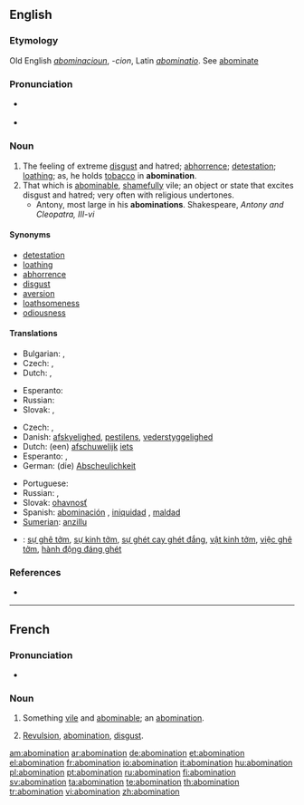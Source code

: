 ==English==

===Etymology===
Old English ''[[abominacioun]]'', ''-cion'', Latin ''[[abominatio]]''. See [[abominate]]

===Pronunciation===
* {{a|RP}} {{IPA|/əbɒmɪˈneɪʃn/}}
* {{rhymes|eɪʃən}}

===Noun===
{{en-noun}}

# The feeling of extreme [[disgust]] and hatred; [[abhorrence]]; [[detestation]]; [[loathing]]; as, he holds [[tobacco]] in '''abomination'''.
# That which is [[abominable]], [[shameful]]ly vile; an object or state that excites disgust and hatred; very often with religious undertones.
#* Antony, most large in his '''abominations'''. Shakespeare, ''Antony and Cleopatra, III-vi''

====Synonyms====
* [[detestation]]
* [[loathing]]
* [[abhorrence]]
* [[disgust]]
* [[aversion]]
* [[loathsomeness]]
* [[odiousness]]

====Translations====
{{trans-top|the feeling of extreme disgust}}
* Bulgarian: {{t+|bg|отвращение}}, {{t+|bg|ненавист}}
* Czech: {{t-|cs|odpor|m}}, {{t|cs|zhnusení|n}}
* Dutch: {{t+|nl|afschuw}}, {{t+|nl|walging}}
{{trans-mid}}
* Esperanto: {{t-|eo|abomeno|xs=Esperanto}}
* Russian: {{t+|ru|отвращение|n}}
* Slovak: {{t-|sk|hnus|m}}, {{t-|sk|odpor|m}}
{{trans-bottom}}

{{trans-top|something abominable}}
* Czech: {{t|cs|odpornost|f}}, {{t|cs|ohavnost|f}}
* Danish: [[afskyelighed]], [[pestilens]], [[vederstyggelighed]]
* Dutch: (een) [[afschuwelijk]] [[iets]]
* Esperanto: {{t-|eo|abomeno|xs=Esperanto}},  {{t|eo|abomenaĵo|xs=Esperanto}}
* German: (die) [[Abscheulichkeit]]
{{trans-mid}}
* Portuguese: {{t+|pt|abominação|f}}
* Russian: {{t+|ru|гадость|f}}, {{t+|ru|мерзость|f}}
* Slovak: [[ohavnosť]] {{f}}
* Spanish: [[abominación]] {{f}}, [[iniquidad]] {{f}}, [[maldad]] {{f}}
* [[Sumerian]]: [[anzillu]]
{{trans-bottom}}

{{checktrans-top|Translations to be checked}}
* {{ttbc|Vietnamese}}: [[sự ghê tởm]], [[sự kinh tởm]], [[sự ghét cay ghét đắng]], [[vật kinh tởm]], [[việc ghê tởm]], [[hành động đáng ghét]]
{{checktrans-mid}}
{{checktrans-bottom}}

===References===
* {{R:Webster 1913}}

----

==French==

===Pronunciation===
* {{audio|Fr-abomination.ogg|audio}}

===Noun===
{{fr-noun|f}}

# Something [[vile]] and [[abominable]]; an [[abomination]].
# {{mostly|religion|lang=fr}} [[revulsion|Revulsion]], [[#English|abomination]], [[disgust]].

[[am:abomination]]
[[ar:abomination]]
[[de:abomination]]
[[et:abomination]]
[[el:abomination]]
[[fr:abomination]]
[[io:abomination]]
[[it:abomination]]
[[hu:abomination]]
[[pl:abomination]]
[[pt:abomination]]
[[ru:abomination]]
[[fi:abomination]]
[[sv:abomination]]
[[ta:abomination]]
[[te:abomination]]
[[th:abomination]]
[[tr:abomination]]
[[vi:abomination]]
[[zh:abomination]]